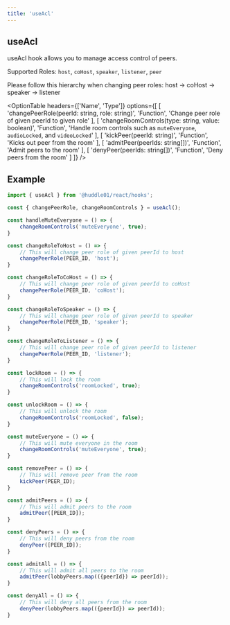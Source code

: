 ```yaml
---
title: 'useAcl'
---
```



## useAcl

useAcl hook allows you to manage access control of peers. 

Supported Roles: `host`, `coHost`, `speaker`, `listener`, `peer`

<Callout type="info">
    Please follow this hierarchy when changing peer roles: host -> coHost -> speaker -> listener
</Callout>

<OptionTable 
    headers={['Name', 'Type']}
    options={[
        [
            'changePeerRole(peerId: string, role: string)',
            'Function',
            'Change peer role of given peerId to given role'
        ],
        [
            'changeRoomControls(type: string, value: boolean)', 
            'Function',
            'Handle room controls such as `muteEveryone`, `audioLocked`, and `videoLocked`'
        ],
        [
            'kickPeer(peerId: string)',
            'Function',
            'Kicks out peer from the room'
        ],
        [
            'admitPeer(peerIds: string[])',
            'Function',
            'Admit peers to the room'
        ],
        [
            'denyPeer(peerIds: string[])',
            'Function',
            'Deny peers from the room'
        ]
    ]}
/>

## Example

```js
import { useAcl } from '@huddle01/react/hooks';

const { changePeerRole, changeRoomControls } = useAcl();

const handleMuteEveryone = () => {
    changeRoomControls('muteEveryone', true);
}

const changeRoleToHost = () => {
    // This will change peer role of given peerId to host
    changePeerRole(PEER_ID, 'host');
}

const changeRoleToCoHost = () => {
    // This will change peer role of given peerId to coHost
    changePeerRole(PEER_ID, 'coHost');
}

const changeRoleToSpeaker = () => {
    // This will change peer role of given peerId to speaker
    changePeerRole(PEER_ID, 'speaker');
}

const changeRoleToListener = () => {
    // This will change peer role of given peerId to listener
    changePeerRole(PEER_ID, 'listener');
}

const lockRoom = () => {
    // This will lock the room
    changeRoomControls('roomLocked', true);
}

const unlockRoom = () => {
    // This will unlock the room
    changeRoomControls('roomLocked', false);
}

const muteEveryone = () => {
    // This will mute everyone in the room
    changeRoomControls('muteEveryone', true);
}

const removePeer = () => {
    // This will remove peer from the room
    kickPeer(PEER_ID);
}

const admitPeers = () => {
    // This will admit peers to the room
    admitPeer([PEER_ID]);
}

const denyPeers = () => {
    // This will deny peers from the room
    denyPeer([PEER_ID]);
}

const admitAll = () => {
    // This will admit all peers to the room
    admitPeer(lobbyPeers.map(({peerId}) => peerId));
}

const denyAll = () => {
    // This will deny all peers from the room
    denyPeer(lobbyPeers.map(({peerId}) => peerId));
}
```